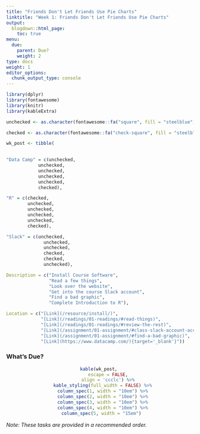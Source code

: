 ```yaml
---
title: "Friends Don't Let Friends Use Pie Charts"
linktitle: "Week 1: Friends Don't Let Friends Use Pie Charts"
output:
  blogdown::html_page:
    toc: true
menu:
  due:
    parent: Due?
    weight: 2
type: docs
weight: 1
editor_options: 
  chunk_output_type: console
---
```


```r
library(dplyr)
library(fontawesome)
library(knitr)
library(kableExtra)
```

```r
unchecked <- as.character(fontawesome::fa("square", fill = "steelblue"))

checked <- as.character(fontawesome::fa("check-square", fill = "steelblue"))

wk_post <- tibble(
  

"Data Camp" = c(unchecked,
            unchecked,
            unchecked,
            unchecked,
            unchecked,
            checked),

"R" = c(checked,
        unchecked,
        unchecked,
        unchecked,
        unchecked,
        checked),

"Slack" = c(unchecked, 
              unchecked, 
              unchecked,
              checked,
              checked,
              unchecked),

Description = c("Install Course Software",
                "Read a few things",
                "Look over the website",
                "Get into the course Slack account",
                "Find a bad graphic",
                "Complete Introduction to R"),

Location = c("[Link](/resource/install/)",
             "[Link](/readings/01-readings/#read-things)",
             "[Link](/readings/01-readings/#review-the-rest)",
             "[Link](/assignment/01-assignment/#class-slack-account-access)",
             "[Link](/assignment/01-assignment/#find-a-bad-graphic)",
             "[Link](https://www.datacamp.com/){target='_blank'}"))
```

### What's Due?
<center>
```r
kable(wk_post, 
      escape = FALSE,
      align = 'ccclc') %>%
  kable_styling(full_width = FALSE) %>%
  column_spec(1, width = "10em") %>%
  column_spec(2, width = "10em") %>%
  column_spec(3, width = "10em") %>%
  column_spec(4, width = "10em") %>%
  column_spec(5, width = "15em") 
```
</center>

*Note: These tasks are provided in a recommended order.*

